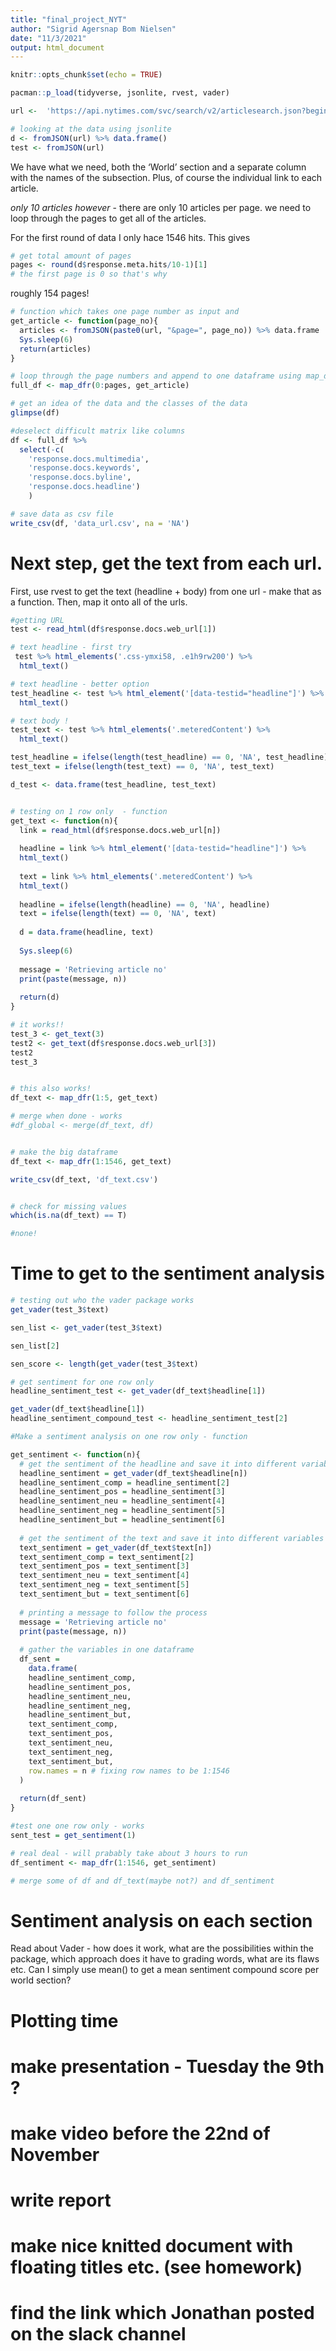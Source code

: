 ```yaml
---
title: "final_project_NYT"
author: "Sigrid Agersnap Bom Nielsen"
date: "11/3/2021"
output: html_document
---
```


```r
knitr::opts_chunk$set(echo = TRUE)
```

```r
pacman::p_load(tidyverse, jsonlite, rvest, vader)
```



```r
url <-  'https://api.nytimes.com/svc/search/v2/articlesearch.json?begin_date=20210101&end_date=20210501&fq=fq%20%3D%20section_name%3A(%22World%22)%20AND%20subsection_name%3A(*)&api-key=ZAJ6xiTXYbfqkdUJqQKGoyPKXhbosYQC'
```

```r
# looking at the data using jsonlite 
d <- fromJSON(url) %>% data.frame()
test <- fromJSON(url)

```

We have what we need, both the 'World' section and a separate column with the names of the subsection. Plus, of course the individual link to each article. 

*only 10 articles however* - there are only 10 articles per page. we need to loop through the pages to get all of the articles. 

For the first round of data I only hace 1546 hits. This gives 

```r
# get total amount of pages
pages <- round(d$response.meta.hits/10-1)[1]
# the first page is 0 so that's why

```
roughly 154 pages!


```r
# function which takes one page number as input and
get_article <- function(page_no){
  articles <- fromJSON(paste0(url, "&page=", page_no)) %>% data.frame
  Sys.sleep(6)
  return(articles)
}

# loop through the page numbers and append to one dataframe using map_dfr (r =  by rows)
full_df <- map_dfr(0:pages, get_article)

# get an idea of the data and the classes of the data
glimpse(df)

#deselect difficult matrix like columns
df <- full_df %>% 
  select(-c(
    'response.docs.multimedia', 
    'response.docs.keywords', 
    'response.docs.byline',
    'response.docs.headline')
    )

# save data as csv file
write_csv(df, 'data_url.csv', na = 'NA')
```

# Next step, get the text from each url.
First, use rvest to get the text (headline + body) from one url - make that as a function.
Then, map it onto all of the urls. 

```r
#getting URL 
test <- read_html(df$response.docs.web_url[1])

# text headline - first try
 test %>% html_elements('.css-ymxi58, .e1h9rw200') %>% 
  html_text()

# text headline - better option
test_headline <- test %>% html_element('[data-testid="headline"]') %>% 
  html_text()

# text body !
test_text <- test %>% html_elements('.meteredContent') %>% 
  html_text()

test_headline = ifelse(length(test_headline) == 0, 'NA', test_headline)
test_text = ifelse(length(test_text) == 0, 'NA', test_text)

d_test <- data.frame(test_headline, test_text)


# testing on 1 row only  - function
get_text <- function(n){
  link = read_html(df$response.docs.web_url[n])
  
  headline = link %>% html_element('[data-testid="headline"]') %>% 
  html_text()
  
  text = link %>% html_elements('.meteredContent') %>% 
  html_text()
  
  headline = ifelse(length(headline) == 0, 'NA', headline)
  text = ifelse(length(text) == 0, 'NA', text)
  
  d = data.frame(headline, text)
  
  Sys.sleep(6)
  
  message = 'Retrieving article no'
  print(paste(message, n))
  
  return(d)
}

# it works!!
test_3 <- get_text(3)
test2 <- get_text(df$response.docs.web_url[3])
test2
test_3


# this also works!
df_text <- map_dfr(1:5, get_text)

# merge when done - works
#df_global <- merge(df_text, df)


# make the big dataframe
df_text <- map_dfr(1:1546, get_text)

write_csv(df_text, 'df_text.csv')


# check for missing values
which(is.na(df_text) == T)

#none!
```

# Time to get to the sentiment analysis 

```r
# testing out who the vader package works
get_vader(test_3$text)

sen_list <- get_vader(test_3$text)

sen_list[2]

sen_score <- length(get_vader(test_3$text)

# get sentiment for one row only
headline_sentiment_test <- get_vader(df_text$headline[1])

get_vader(df_text$headline[1])
headline_sentiment_compound_test <- headline_sentiment_test[2]
```


```r
#Make a sentiment analysis on one row only - function

get_sentiment <- function(n){
  # get the sentiment of the headline and save it into different variables
  headline_sentiment = get_vader(df_text$headline[n])
  headline_sentiment_comp = headline_sentiment[2]
  headline_sentiment_pos = headline_sentiment[3]
  headline_sentiment_neu = headline_sentiment[4]
  headline_sentiment_neg = headline_sentiment[5]
  headline_sentiment_but = headline_sentiment[6]
  
  # get the sentiment of the text and save it into different variables
  text_sentiment = get_vader(df_text$text[n])
  text_sentiment_comp = text_sentiment[2]
  text_sentiment_pos = text_sentiment[3]
  text_sentiment_neu = text_sentiment[4]
  text_sentiment_neg = text_sentiment[5]
  text_sentiment_but = text_sentiment[6]
  
  # printing a message to follow the process
  message = 'Retrieving article no'
  print(paste(message, n))
  
  # gather the variables in one dataframe
  df_sent = 
    data.frame(
    headline_sentiment_comp,
    headline_sentiment_pos,
    headline_sentiment_neu,
    headline_sentiment_neg,
    headline_sentiment_but,
    text_sentiment_comp,
    text_sentiment_pos,
    text_sentiment_neu,
    text_sentiment_neg,
    text_sentiment_but, 
    row.names = n # fixing row names to be 1:1546
  )
  
  return(df_sent)
}

#test one one row only - works
sent_test = get_sentiment(1)

# real deal - will prabably take about 3 hours to run
df_sentiment <- map_dfr(1:1546, get_sentiment)

# merge some of df and df_text(maybe not?) and df_sentiment
```
# Sentiment analysis on each section
Read about Vader - how does it work, what are the possibilities within the package, which approach does it have to grading words, what are its flaws etc. 
Can I simply use mean() to get a mean sentiment compound score per world section? 

# Plotting time

# make presentation - Tuesday the 9th ? 
# make video before the 22nd of November
# write report 

# make nice knitted document with floating titles etc. (see homework)
# find the link which Jonathan posted on the slack channel 